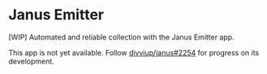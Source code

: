---
---

# Janus Emitter

[WIP] Automated and reliable collection with the Janus Emitter app.

This app is not yet available. Follow [divviup/janus#2254][1] for progress on its development.

[1]: https://github.com/divviup/janus/issues/2254
